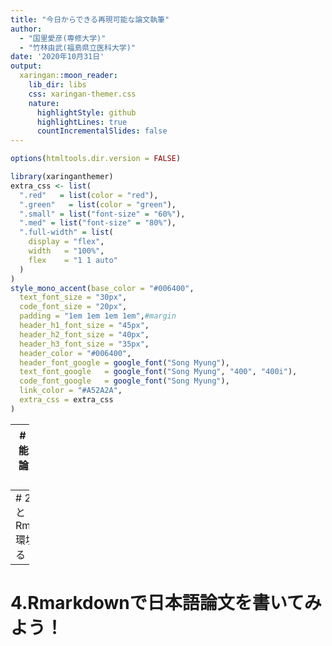 ```yaml
---
title: "今日からできる再現可能な論文執筆"
author: 
  - "国里愛彦(専修大学)"
  - "竹林由武(福島県立医科大学)"
date: '2020年10月31日'
output:
  xaringan::moon_reader:
    lib_dir: libs
    css: xaringan-themer.css
    nature:
      highlightStyle: github
      highlightLines: true
      countIncrementalSlides: false
---
```


```r
options(htmltools.dir.version = FALSE)
```

```r
library(xaringanthemer)
extra_css <- list(
  ".red"   = list(color = "red"),
  ".green"   = list(color = "green"),
  ".small" = list("font-size" = "60%"),
  ".med" = list("font-size" = "80%"),
  ".full-width" = list(
    display = "flex",
    width   = "100%",
    flex    = "1 1 auto"
  )
)
style_mono_accent(base_color = "#006400",
  text_font_size = "30px",
  code_font_size = "20px",
  padding = "1em 1em 1em 1em",#margin
  header_h1_font_size = "45px",
  header_h2_font_size = "40px",
  header_h3_font_size = "35px",
  header_color = "#006400",
  header_font_google = google_font("Song Myung"),
  text_font_google   = google_font("Song Myung", "400", "400i"),
  code_font_google   = google_font("Song Myung"),
  link_color = "#A52A2A",
  extra_css = extra_css
)
```

<!-- 
0.事前に環境構築のドキュメントを送る（dockerとローカル） 国里
1.再現可能な解析や論文執筆とは？（コピペダメゼッタイ）10分　国里
2.RStudioとRmarkdown(さらにはTeX)環境を整える（0の内容について，WinとMacの実演動画を流す，解説，Q&A）10分　国里
3.Rmarkdownで論文を書いてみよう！raticleパッケージのテンプレートで簡単に体験してもらう(パッケージの概要とまずはKnitして感動を共有する，あとはTipsを)。30分　竹林さん
4.日本語論文を書いてみよう！30分　国里<TWS用サイトを作る>
5.スライドも本もウェブサイトも作れるぞ！！！10分　竹林さん
-->

---
# 1.再現可能な解析や論文執筆とは？

---
# 2.RStudioとRmarkdown環境を整える


---
# 4.Rmarkdownで日本語論文を書いてみよう！

 